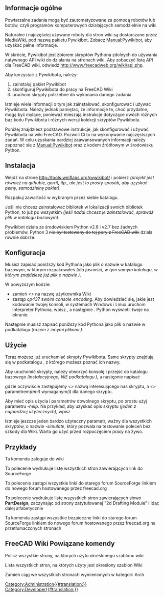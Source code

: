<languages/>
{{VeryImportantMessage|Roboty są z natury niebezpieczne, ponieważ mogą automatycznie wyrządzić wiele szkód. Używaj ich z najwyższą ostrożnością!}}

<span id="Overview"></span>
==Informacje ogólne==

Powtarzalne zadania mogą być zautomatyzowane za pomocą robotów lub botów, czyli programów komputerowych działających samodzielnie na wiki.

Naturalne i najczęściej używane roboty dla stron wiki są dostarczane przez MediaWiki, pod nazwą pakietu Pywikibot. Zobacz [http://www.mediawiki.org/wiki/Manual:Pywikibot Manual:Pywikibot], aby uzyskać pełne informacje.

W skrócie, Pywikibot jest zbiorem skryptów Pythona zdolnych do używania natywnego API wiki do działania na stronach wiki. Aby zobaczyć listę API dla FreeCAD wiki, odwiedź http://www.freecadweb.org/wiki/api.php.

Aby korzystać z Pywikibota, należy:

# zainstaluj pakiet Pywikibot
# skonfiguruj Pywikibota do pracy na FreeCAD Wiki
# uruchom skrypty potrzebne do wykonania danego zadania

Istnieje wiele informacji o tym jak zainstalować, skonfigurować i używać Pywikibota. Należy jednak pamiętać, że informacje te, choć przydatne, mogą być mylące, ponieważ mieszają instrukcje dotyczące dwóch różnych baz kodu Pywikibota i różnych wersji kolekcji skryptów Pywikibota.

Poniżej znajdziesz podstawowe instrukcje, jak skonfigurować i używać Pywikibota na wiki FreeCAD. Pozwoli Ci to na wykonywanie najczęstszych zadań. W celu uzyskania bardziej zaawansowanych informacji należy zapoznać się z [http://www.mediawiki.org/wiki/Manual:Pywikibot Manual:Pywikibot] oraz z kodem źródłowym w środowisku Python.

<span id="Installation"></span>
==Instalacja==

Wejdź na stronę http://tools.wmflabs.org/pywikibot/ i pobierz {{FileName|package/pywikipedia/core.zip}} ''(projekt jest również na githubie, gerrit, itp., ale jest to prosty sposób, aby uzyskać pełny, samodzielny pakiet)''.

Rozpakuj zawartość w wybranym przez siebie katalogu.

Jeśli nie chcesz zainstalować bibliotek w lokalizacji swoich bibliotek Python, to już po wszystkim ''(jeśli nadal chcesz je zainstalować, sprawdź plik {{FileName|INSTALL}} w katalogu bazowym)''.

Pywikibot działa ze środowiskiem Python v2.6 i v2.7 bez żadnych problemów. Python 3 <s> nie był testowany do tej pory z FreeCAD wiki</s> działa równie dobrze.

<span id="Configuration"></span>
==Konfiguracja==

Musisz zapisać poniższy kod Pythona jako plik o nazwie {{FileName|user-config.py}} w katalogu bazowym, w którym rozpakowałeś {{FileName|package/pywikipedia/core.zip}} ''(dla jasności, w tym samym katalogu, w którym znajdziesz już plik o nazwie {{FileName|user-config.py.sample}})''.

{{Code|code=
# -*- coding: cp437  -*-
family = 'freecadwiki'
mylang = 'en'
usernames['freecadwiki']['en'] = u'<<yourWikiUserName>>'
#usernames['freecadwiki']['freecadwiki'] = u'<<yourWikiUserName>>'
console_encoding = 'cp437'
}}

W powyższym kodzie:

* zamień ''<<yourWikiUserName>>'' na nazwę użytkownika Wiki
* zastąp ''cp437'' swoim ''console_encoding''. Aby dowiedzieć się, jakie jest kodowanie twojej konsoli, w systemach Windows i Linux uruchom interpreter Pythona, wpisz {{SystemInput|import sys}}, a następnie {{SystemInput|print sys.stdout.encoding}}. Python wyświetli twoje {{SystemOutput|console_encoding}} na ekranie.


Następnie musisz zapisać poniższy kod Pythona jako plik o nazwie {{FileName|freecadwiki_family.py}} w podkatalogu {{FileName|/pywikibot/families}} ''(razem z innymi plikami {{FileName|family_xxx.py}})''.

{{Code|code=
# -*- coding: utf-8  -*-

__version__ = '$Id: 7f3891c3bbbfbd69c0b005de953514803d783d92 $'

z pywikibot zaimportuj rodzinę


# The MediaWiki family
# user-config.py: usernames['mediawiki']['mediawiki'] = 'User name'
class Family(family.WikimediaFamily):
    def __init__(self):
        super(Family, self).__init__()
        self.name = 'freecadwiki'

        self.langs = {
            'en': 'www.freecadweb.org',
        }

    def scriptpath(self, code):
        return 'wiki'

    def path(self, code):
        return '/index.php' #The path of index.php, look at your wiki address. 
	 
    def apipath(self, code):
        return '/api.php' #The path of api.php

    def version(self, code):
        # Replace with the actual version being run on your wiki
        return '1.20.3'

    def protocol(self, code):
        """
        Can be overridden to return 'https'. Other protocols are not supported.
        """
        return 'http'
        #return 'https' # My server uses https
}}

<span id="Usage"></span>
==Użycie==

Teraz możesz już uruchamiać skrypty Pywikibota. Same skrypty znajdują się w podkatalogu {{FileName|/scripts}}, z którego możesz poznać ich nazwy.

Aby uruchomić skrypty, należy otworzyć konsolę i przejść do katalogu bazowego ''(instalacyjnego, NIE podkatalogu {{FileName|/scripts}})'', a następnie napisać

{{SystemInput|python pwb.py <<scriptname>>.py -<<parameter>>}}

gdzie oczywiście zastępujemy ''<<scriptname>>'' nazwą interesującego nas skryptu, a ''<<parameter>>'' parametrem''(ami)'' wymaganym''(i)'' dla danego skryptu.

Aby mieć opis użycia i parametrów dowolnego skryptu, po prostu użyj parametru ''-help''. Na przykład, aby uzyskać opis skryptu {{FileName|replace.py}} ''(jeden z najbardziej użytecznych)'', wpisz

{{SystemInput|python pwb.py replace.py -help}}

Istnieje jeszcze jeden bardzo użyteczny parametr, ważny dla wszystkich skryptów, o nazwie ''-simulate'', który pozwala na testowanie poleceń bez szkody dla Wiki. Warto go użyć przed rozpoczęciem pracy na żywo.

<span id="Examples"></span>
==Przykłady==

Ta komenda zaloguje do wiki

{{SystemInput|pwb.py login.py}}


To polecenie wydrukuje listę wszystkich stron zawierających link do SourceForge

{{SystemInput|pwb.py listpages.py -weblink:sourceforge.net}}


To polecenie zastąpi wszystkie linki do starego forum SourceForge linkiem do nowego forum hostowanego przez freecad.org

{{SystemInput|pwb.py replace.py -weblink:sourceforge.net/apps/phpbb/free-cad "sourceforge.net/apps/phpbb/free-cad" "forum.freecad.org"}}


To polecenie wydrukuje listę wszystkich stron zawierających słowo '''PartDesign''', zaczynając od strony zatytułowanej "2d Drafting Module" i idąc dalej alfabetycznie

{{SystemInput|pwb.py listpages.py -start:"2d Drafting Module" -grep:PartDesign}}


Ta komenda zastąpi wszystkie bezpieczne linki do starego forum SourceForge linkiem do nowego forum hostowanego przez freecad.org na przetłumaczonych stronach

{{SystemInput|pwb.py replace.py -start:Translations:! "https://sourceforge.net/apps/phpbb/free-cad" "http://forum.freecad.org"}}

==FreeCAD Wiki Powiązane komendy==
Policz wszystkie strony, na których użyto określonego szablonu wiki

{{SystemInput|python3 pwb.py templatecount -count GuiCommand}} 


Lista wszystkich stron, na których użyty jest określony szablon Wiki

{{SystemInput|python3 pwb.py templatecount -list GuiCommand}} 

Zamień ciąg we wszystkich stronach wymienionych w kategorii Arch

{{SystemInput|python3 pwb.py replace.py -cat:Arch}}
[[Category:Administration{{#translation:}}]]
[[Category:Developer{{#translation:}}]]